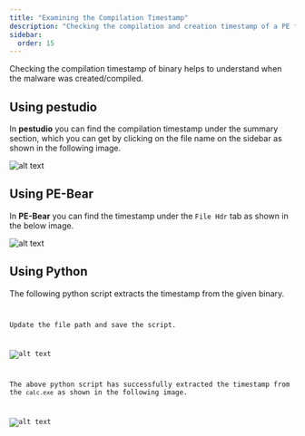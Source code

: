 ```yaml
---
title: "Examining the Compilation Timestamp"
description: "Checking the compilation and creation timestamp of a PE file"
sidebar:
  order: 15
---
```



Checking the compilation timestamp of binary helps to understand when the malware was created/compiled.

## Using pestudio

In **pestudio** you can find the compilation timestamp under the summary section, which you can get by clicking on the file name on the sidebar as shown in the following image.

![alt text](../../assets/image-75.png)

## Using PE-Bear

In **PE-Bear** you can find the timestamp under the `File Hdr` tab as shown in the below image.

![alt text](../../assets/image-70.png)

## Using Python

The following python script extracts the timestamp from the given binary.

<Code
  lang="python"
  title="examining_the_compilation_timestamp.py"
  code={ExaminingTheCompilationTimestampPythonCode}
/>

Update the file path and save the script.

![alt text](../../assets/image-64.png)

The above python script has successfully extracted the timestamp from the `calc.exe` as shown in the following image.

![alt text](../../assets/image-65.png)
